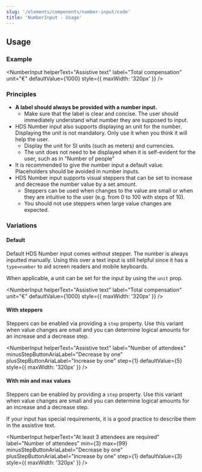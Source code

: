 ```yaml
---
slug: '/elements/components/number-input/code'
title: 'NumberInput - Usage'
---
```



## Usage

### Example
<NumberInput
  helperText="Assistive text"
  label="Total compensation"
  unit="€"
  defaultValue={1000}
  style={{ maxWidth: '320px' }}
/>

### Principles
- **A label should always be provided with a number input.**
  - Make sure that the label is clear and concise. The user should immediately understand what number they are supposed to input.
- HDS Number input also supports displaying an unit for the number. Displaying the unit is not mandatory. Only use it when you think it will help the user.
    - Display the unit for <Link size="M" external href="https://en.wikipedia.org/wiki/International_System_of_Units">SI units</Link> (such as meters) and currencies.
    - The unit does not need to be displayed when it is self-evident for the user, such as in "Number of people"
- It is recommended to give the number input a default value. Placeholders should be avoided in number inputs.
- HDS Number input supports visual steppers that can be set to increase and decrease the number value by a set amount.
    - Steppers can be used when changes to the value are small or when they are intuitive to the user (e.g. from 0 to 100 with steps of 10).
    - You should not use steppers when large value changes are expected.

### Variations

#### Default
Default HDS Number input comes without stepper. The number is always inputted manually. Using this over a text input is still helpful since it has a `type=number` to aid screen readers and mobile keyboards.

When applicable, a unit can be set for the input by using the `unit` prop.

<NumberInput
  helperText="Assistive text"
  label="Total compensation"
  unit="€"
  defaultValue={1000}
  style={{ maxWidth: '320px' }}
/>

#### With steppers
Steppers can be enabled via providing a `step` property. Use this variant when value changes are small and you can determine logical amounts for an increase and a decrease step.

<NumberInput
  helperText="Assistive text"
  label="Number of attendees"
  minusStepButtonAriaLabel="Decrease by one"
  plusStepButtonAriaLabel="Increase by one"
  step={1}
  defaultValue={5}
  style={{ maxWidth: '320px' }}
/>

#### With min and max values
Steppers can be enabled by providing a `step` property. Use this variant when value changes are small and you can determine logical amounts for an increase and a decrease step.

If your input has special requirements, it is a good practice to describe them in the assistive text.

<NumberInput
  helperText="At least 3 attendees are required"
  label="Number of attendees"
  min={3}
  max={99}
  minusStepButtonAriaLabel="Decrease by one"
  plusStepButtonAriaLabel="Increase by one"
  step={1}
  defaultValue={3}
  style={{ maxWidth: '320px' }}
/>


